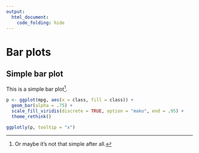 ```yaml
---
output:
  html_document:
    code_folding: hide
---
```


# Bar plots

## Simple bar plot

This is a simple bar plot^[Or maybe it's not that simple after all.].

```r
p <- ggplot(mpg, aes(x = class, fill = class)) +
  geom_bar(alpha = .75) +
  scale_fill_viridis(discrete = TRUE, option = "mako", end = .95) +
  theme_rethink()

ggplotly(p, tooltip = "x")
```